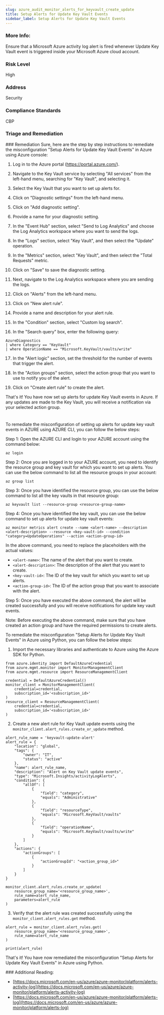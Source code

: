 ```yaml
---
slug: azure_audit_monitor_alerts_for_keyvault_create_update
title: Setup Alerts for Update Key Vault Events
sidebar_label: Setup Alerts for Update Key Vault Events
---
```


### More Info:

Ensure that a Microsoft Azure activity log alert is fired whenever Update Key Vault event is triggered inside your Microsoft Azure cloud account.

### Risk Level

High

### Address

Security

### Compliance Standards

CBP


### Triage and Remediation
<Tabs>
<Tab title='Remediation'>
### Remediation

<AccordionGroup>
<Accordion title='Using Console' defaultOpen='true'>
Sure, here are the step by step instructions to remediate the misconfiguration "Setup Alerts for Update Key Vault Events" in Azure using Azure console:

1. Log in to the Azure portal (https://portal.azure.com/).

2. Navigate to the Key Vault service by selecting "All services" from the left-hand menu, searching for "Key Vault", and selecting it.

3. Select the Key Vault that you want to set up alerts for.

4. Click on "Diagnostic settings" from the left-hand menu.

5. Click on "Add diagnostic setting".

6. Provide a name for your diagnostic setting.

7. In the "Event Hub" section, select "Send to Log Analytics" and choose the Log Analytics workspace where you want to send the logs.

8. In the "Logs" section, select "Key Vault", and then select the "Update" operation.

9. In the "Metrics" section, select "Key Vault", and then select the "Total Requests" metric.

10. Click on "Save" to save the diagnostic setting.

11. Next, navigate to the Log Analytics workspace where you are sending the logs.

12. Click on "Alerts" from the left-hand menu.

13. Click on "New alert rule".

14. Provide a name and description for your alert rule.

15. In the "Condition" section, select "Custom log search".

16. In the "Search query" box, enter the following query: 

```
AzureDiagnostics
| where Category == "KeyVault"
| where OperationName == "Microsoft.KeyVault/vaults/write"
```

17. In the "Alert logic" section, set the threshold for the number of events that trigger the alert.

18. In the "Action groups" section, select the action group that you want to use to notify you of the alert.

19. Click on "Create alert rule" to create the alert.

That's it! You have now set up alerts for update Key Vault events in Azure. If any updates are made to the Key Vault, you will receive a notification via your selected action group.

#
</Accordion>

<Accordion title='Using CLI'>
To remediate the misconfiguration of setting up alerts for update key vault events in AZURE using AZURE CLI, you can follow the below steps:

Step 1: Open the AZURE CLI and login to your AZURE account using the command below:

```
az login
```

Step 2: Once you are logged in to your AZURE account, you need to identify the resource group and key vault for which you want to set up alerts. You can use the below command to list all the resource groups in your account:

```
az group list
```

Step 3: Once you have identified the resource group, you can use the below command to list all the key vaults in that resource group:

```
az keyvault list --resource-group <resource-group-name>
```

Step 4: Once you have identified the key vault, you can use the below command to set up alerts for update key vault events:

```
az monitor metrics alert create --name <alert-name> --description <alert-description> --resource <key-vault-id> --condition "category=UpdateOperations" --action <action-group-id>
```

In the above command, you need to replace the placeholders with the actual values:

- `<alert-name>`: The name of the alert that you want to create.
- `<alert-description>`: The description of the alert that you want to create.
- `<key-vault-id>`: The ID of the key vault for which you want to set up alerts.
- `<action-group-id>`: The ID of the action group that you want to associate with the alert.

Step 5: Once you have executed the above command, the alert will be created successfully and you will receive notifications for update key vault events.

Note: Before executing the above command, make sure that you have created an action group and have the required permissions to create alerts.
</Accordion>

<Accordion title='Using Python'>
To remediate the misconfiguration "Setup Alerts for Update Key Vault Events" in Azure using Python, you can follow the below steps:

1. Import the necessary libraries and authenticate to Azure using the Azure SDK for Python.

```
from azure.identity import DefaultAzureCredential
from azure.mgmt.monitor import MonitorManagementClient
from azure.mgmt.resource import ResourceManagementClient

credential = DefaultAzureCredential()
monitor_client = MonitorManagementClient(
    credential=credential,
    subscription_id='<subscription_id>'
)
resource_client = ResourceManagementClient(
    credential=credential,
    subscription_id='<subscription_id>'
)
```

2. Create a new alert rule for Key Vault update events using the `monitor_client.alert_rules.create_or_update` method.

```
alert_rule_name = 'keyvault-update-alert'
alert_rule = {
    "location": "global",
    "tags": {
        "owner": "IT",
        "status": "active"
    },
    "name": alert_rule_name,
    "description": "Alert on Key Vault update events",
    "type": "Microsoft.Insights/activityLogAlerts",
    "condition": {
        "allOf": [
            {
                "field": "category",
                "equals": "Administrative"
            },
            {
                "field": "resourceType",
                "equals": "Microsoft.KeyVault/vaults"
            },
            {
                "field": "operationName",
                "equals": "Microsoft.KeyVault/vaults/write"
            }
        ]
    },
    "actions": {
        "actionGroups": [
            {
                "actionGroupId": "<action_group_id>"
            }
        ]
    }
}

monitor_client.alert_rules.create_or_update(
    resource_group_name='<resource_group_name>',
    rule_name=alert_rule_name,
    parameters=alert_rule
)
```

3. Verify that the alert rule was created successfully using the `monitor_client.alert_rules.get` method.

```
alert_rule = monitor_client.alert_rules.get(
    resource_group_name='<resource_group_name>',
    rule_name=alert_rule_name
)

print(alert_rule)
```

That's it! You have now remediated the misconfiguration "Setup Alerts for Update Key Vault Events" in Azure using Python.
</Accordion>

</AccordionGroup>
</Tab>
</Tabs>
### Additional Reading:

- [https://docs.microsoft.com/en-us/azure/azure-monitor/platform/alerts-activity-log](https://docs.microsoft.com/en-us/azure/azure-monitor/platform/alerts-activity-log) 
- [https://docs.microsoft.com/en-us/azure/azure-monitor/platform/alerts-log](https://docs.microsoft.com/en-us/azure/azure-monitor/platform/alerts-log) 

